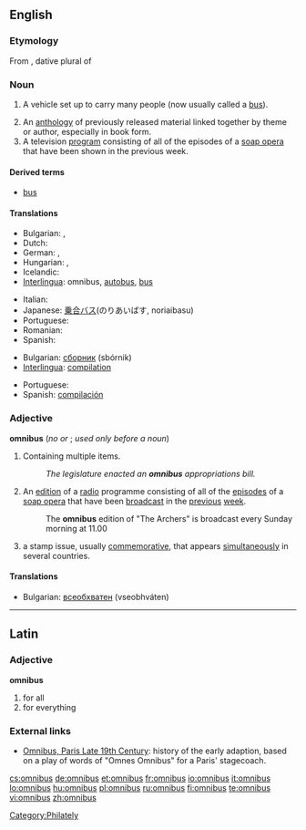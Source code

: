 {{also|Omnibus}}
==English==

===Etymology===
From {{etyl|la}} {{term|omnibus||lang=la|for all}}, dative plural of {{term|omnis||lang=la|all}}

===Noun===
{{wikipedia}}
{{en-noun|es}}

# {{obsolete}} A vehicle set up to carry many people (now usually called a [[bus]]).
# An [[anthology]] of previously released material linked together by theme or author, especially in book form.
# A television [[program]] consisting of all of the episodes of a [[soap opera]] that have been shown in the previous week.

====Derived terms====
* [[bus]]

====Translations====
{{trans-top|vehicle}}
* Bulgarian: {{t+|bg|омнибус|m|tr=omnibus|sc=Cyrl}}, {{t+|bg|автобус|m|tr=avtobus|sc=Cyrl}}
* Dutch: {{t+|nl|bus}}
* German: {{t-|de|Omnibus|m}}, {{t+|de|Bus|m}}
* Hungarian: {{t-|hu|omnibusz}}, {{t+|hu|autóbusz}}
* Icelandic: {{t+|is|strætó|m}}
* [[Interlingua]]: omnibus, [[autobus]], [[bus#Interlingua|bus]]
{{trans-mid}}
* Italian: {{t+|it|autobus|m}}
* Japanese: [[乗合]][[バス]](のりあいばす, noriaibasu)
* Portuguese: {{t+|pt|ônibus|m}}
* Romanian: {{t-|ro|autobuz|n}}
* Spanish: {{t+|es|autobús|m}}
{{trans-bottom}}

{{trans-top|book}}
* Bulgarian: [[сборник]] (sbórnik) {{m}}
* [[Interlingua]]: [[compilation#Interlingua|compilation]]
{{trans-mid}}
* Portuguese: {{t+|pt|compilação|f}}
* Spanish: [[compilación]] {{f}}
{{trans-bottom}}

{{trans-top|television programme/program}}
{{trans-mid}}
{{trans-bottom}}

===Adjective===
'''omnibus''' (''no'' {{compar}} ''or'' {{superl}}; ''used only before a noun'')

# Containing multiple items.
#: ''The legislature enacted an '''omnibus''' appropriations bill.''
# An [[edition]] of a [[radio]] programme consisting of all of the [[episode]]s of a [[soap opera]] that have been [[broadcast]] in the [[previous]] [[week]].
#: The '''omnibus''' edition of "The Archers" is broadcast every Sunday morning at 11.00
# {{philately}} a stamp issue, usually [[commemorative]], that appears [[simultaneously]] in several countries.

====Translations====
* Bulgarian: [[всеобхватен]] (vseobhváten)

----

==Latin==

===Adjective===
'''omnibus'''

# for all
# for everything

===External links===
* [http://people.hofstra.edu/geotrans/eng/ch6en/conc6en/omni.html Omnibus, Paris Late 19th Century]: history of the early adaption, based on a play of words of "Omnes Omnibus" for a Paris' stagecoach.

[[Category:Philately]]

[[cs:omnibus]]
[[de:omnibus]]
[[et:omnibus]]
[[fr:omnibus]]
[[io:omnibus]]
[[it:omnibus]]
[[lo:omnibus]]
[[hu:omnibus]]
[[pl:omnibus]]
[[ru:omnibus]]
[[fi:omnibus]]
[[te:omnibus]]
[[vi:omnibus]]
[[zh:omnibus]]